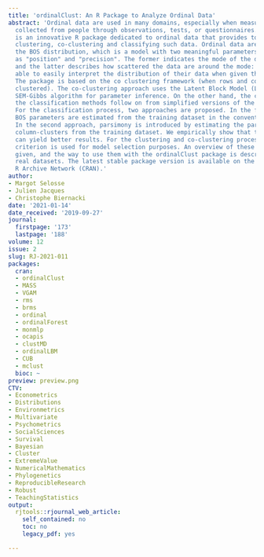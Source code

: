 ```yaml
---
title: 'ordinalClust: An R Package to Analyze Ordinal Data'
abstract: 'Ordinal data are used in many domains, especially when measurements are
  collected from people through observations, tests, or questionnaires. ordinalClust
  is an innovative R package dedicated to ordinal data that provides tools for modeling,
  clustering, co-clustering and classifying such data. Ordinal data are modeled using
  the BOS distribution, which is a model with two meaningful parameters referred to
  as "position" and "precision". The former indicates the mode of the distribution
  and the latter describes how scattered the data are around the mode: the user is
  able to easily interpret the distribution of their data when given these two parameters.
  The package is based on the co clustering framework (when rows and columns are simultaneously
  clustered). The co-clustering approach uses the Latent Block Model (LBM) and the
  SEM-Gibbs algorithm for parameter inference. On the other hand, the clustering and
  the classification methods follow on from simplified versions of the SEM-Gibbs algorithm.
  For the classification process, two approaches are proposed. In the first one, the
  BOS parameters are estimated from the training dataset in the conventional way.
  In the second approach, parsimony is introduced by estimating the parameters and
  column-clusters from the training dataset. We empirically show that this approach
  can yield better results. For the clustering and co-clustering processes, the ICL-BIC
  criterion is used for model selection purposes. An overview of these methods is
  given, and the way to use them with the ordinalClust package is described using
  real datasets. The latest stable package version is available on the Comprehensive
  R Archive Network (CRAN).'
author:
- Margot Selosse
- Julien Jacques
- Christophe Biernacki
date: '2021-01-14'
date_received: '2019-09-27'
journal:
  firstpage: '173'
  lastpage: '188'
volume: 12
issue: 2
slug: RJ-2021-011
packages:
  cran:
  - ordinalClust
  - MASS
  - VGAM
  - rms
  - brms
  - ordinal
  - ordinalForest
  - monmlp
  - ocapis
  - clustMD
  - ordinalLBM
  - CUB
  - mclust
  bioc: ~
preview: preview.png
CTV:
- Econometrics
- Distributions
- Environmetrics
- Multivariate
- Psychometrics
- SocialSciences
- Survival
- Bayesian
- Cluster
- ExtremeValue
- NumericalMathematics
- Phylogenetics
- ReproducibleResearch
- Robust
- TeachingStatistics
output:
  rjtools::rjournal_web_article:
    self_contained: no
    toc: no
    legacy_pdf: yes

---
```

